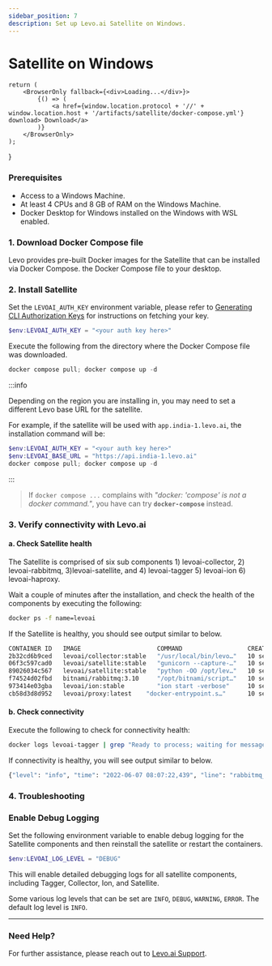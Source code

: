 ```yaml
---
sidebar_position: 7
description: Set up Levo.ai Satellite on Windows.
---
```


# Satellite on Windows


    return (
        <BrowserOnly fallback={<div>Loading...</div>}>
            {() => (
                <a href={window.location.protocol + '//' + window.location.host + '/artifacts/satellite/docker-compose.yml'} download> Download</a>
            )}
        </BrowserOnly>
    );
}

### Prerequisites
- Access to a Windows Machine.
- At least 4 CPUs and 8 GB of RAM on the Windows Machine.
- Docker Desktop for Windows installed on the Windows with WSL enabled.

### 1. Download Docker Compose file
Levo provides pre-built Docker images for the Satellite that can be installed via Docker Compose.
<DownloadDockerComposeLink/> the Docker Compose file to your desktop.

### 2. Install Satellite

Set the `LEVOAI_AUTH_KEY` environment variable, please refer to [Generating CLI Authorization Keys](/integrations/common-tasks.md#generating-cli-authorization-keys) for instructions on fetching your key.
```powershell
$env:LEVOAI_AUTH_KEY = "<your auth key here>"
```
Execute the following from the directory where the Docker Compose file was downloaded.
```powershell
docker compose pull; docker compose up -d
```

:::info

Depending on the region you are installing in, you may need to set a different Levo base URL for the satellite.

For example, if the satellite will be used with `app.india-1.levo.ai`, the installation command will be:

```powershell
$env:LEVOAI_AUTH_KEY = "<your auth key here>"
$env:LEVOAI_BASE_URL = "https://api.india-1.levo.ai"
docker compose pull; docker compose up -d
```

:::

> If `docker compose ...` complains with *"docker: 'compose' is not a docker command."*, you have can try **`docker-compose`** instead.

### 3. Verify connectivity with Levo.ai

#### a. Check Satellite health

The Satellite is comprised of six sub components 1) levoai-collector, 2) levoai-rabbitmq, 3)levoai-satellite, and 4) levoai-tagger 5) levoai-ion 6) levoai-haproxy.

Wait a couple of minutes after the installation, and check the health of the components by executing the following:

```bash
docker ps -f name=levoai
```

If the Satellite is healthy, you should see output similar to below.

```bash
CONTAINER ID   IMAGE                     COMMAND                  CREATED             STATUS                  PORTS                                                                                                                                    NAMES
2b32cd6b9ced   levoai/collector:stable   "/usr/local/bin/levo…"   10 seconds ago      Up 8 seconds            0.0.0.0:4317->4317/tcp, 9411/tcp                                                                                                         levoai-collector
06f3c597cad0   levoai/satellite:stable   "gunicorn --capture-…"   10 seconds ago      Up 9 seconds            0.0.0.0:9999->9999/tcp                                                                                                                   levoai-satellite
89026034c567   levoai/satellite:stable   "python -OO /opt/lev…"   10 seconds ago      Up Less than a second                                                                                                                                            levoai-tagger
f74524d02fbd   bitnami/rabbitmq:3.10     "/opt/bitnami/script…"   10 seconds ago      Up 9 seconds            5551-5552/tcp, 0.0.0.0:4369->4369/tcp, 5671/tcp, 0.0.0.0:5672->5672/tcp, 0.0.0.0:15672->15672/tcp, 0.0.0.0:25672->25672/tcp, 15671/tcp   levoai-rabbitmq
973414e03gba   levoai/ion:stable         "ion start -verbose"     10 seconds ago      Up Less than a second   0.0.0.0:9990->8000/tcp                                                                                                                   levoai-ion
cb58d3d8d952   levoai/proxy:latest    "docker-entrypoint.s…"      10 seconds ago      Up 7 seconds            0.0.0.0:8081->8081/tcp, 0.0.0.0:9080->8080/tcp                                                                                           levoai-haproxy
```

#### b. Check connectivity
Execute the following to check for connectivity health:

```bash
docker logs levoai-tagger | grep "Ready to process; waiting for messages."
```
If connectivity is healthy, you will see output similar to below.

```bash
{"level": "info", "time": "2022-06-07 08:07:22,439", "line": "rabbitmq_client.py:155", "version": "fc628b50354bf94e544eef46751d44945a2c55bc", "module": "/opt/levoai/e7s/src/python/levoai_e7s/satellite/rabbitmq_client.py", "message": "Ready to process; waiting for messages."}
```

### 4. Troubleshooting

### Enable Debug Logging
Set the following environment variable to enable debug logging for the Satellite components and then reinstall the satellite or restart the containers.

```powershell
$env:LEVOAI_LOG_LEVEL = "DEBUG"
```

This will enable detailed debugging logs for all satellite components, including Tagger, Collector, Ion, and Satellite.

Some various log levels that can be set are `INFO`, `DEBUG`, `WARNING`, `ERROR`. The default log level is `INFO`.


---

### Need Help?
For further assistance, please reach out to [Levo.ai Support](mailto:support@levo.ai).
